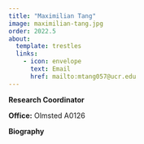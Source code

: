 ```yaml
---
title: "Maximilian Tang"
image: maximilian-tang.jpg
order: 2022.5
about:
  template: trestles
  links:
    - icon: envelope
      text: Email
      href: mailto:mtang057@ucr.edu
---
```


[**Research Coordinator**]{.text-primary}

**Office:** Olmsted A0126 <br/>

**Biography**

